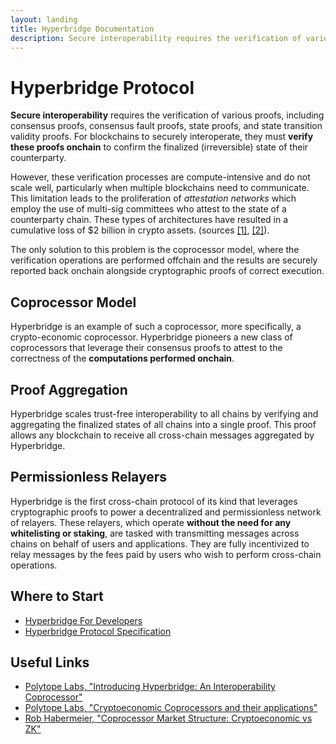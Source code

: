 ```yaml
---
layout: landing
title: Hyperbridge Documentation
description: Secure interoperability requires the verification of various proofs, including consensus proofs, consensus fault proofs, state proofs, and state transition validity proofs. For blockchains to securely interoperate, they must verify these proofs onchain to confirm the finalized (irreversible) state of their counterparty.
---
```




# Hyperbridge Protocol

**Secure interoperability** requires the verification of various proofs, including consensus proofs, consensus fault proofs, state proofs, and state transition validity proofs. For blockchains to securely interoperate, they must **verify these proofs onchain** to confirm the finalized (irreversible) state of their counterparty.

However, these verification processes are compute-intensive and do not scale well, particularly when multiple blockchains need to communicate. This limitation leads to the proliferation of _attestation networks_ which employ the use of multi-sig committees who attest to the state of a counterparty chain. These types of architectures have resulted in a cumulative loss of $2 billion in crypto assets. (sources [[1]](https://defillama.com/hacks), [[2]](https://rekt.news/leaderboard/)).

The only solution to this problem is the coprocessor model, where the verification operations are performed offchain and the results are securely reported back onchain alongside cryptographic proofs of correct execution.

## Coprocessor Model

Hyperbridge is an example of such a coprocessor, more specifically, a crypto-economic coprocessor. Hyperbridge pioneers a new class of coprocessors that leverage their consensus proofs to attest to the correctness of the **computations performed onchain**.

## Proof Aggregation

Hyperbridge scales trust-free interoperability to all chains by verifying and aggregating the finalized states of all chains into a single proof. This proof allows any blockchain to receive all cross-chain messages aggregated by Hyperbridge.

## Permissionless Relayers

Hyperbridge is the first cross-chain protocol of its kind that leverages cryptographic proofs to power a decentralized and permissionless network of relayers. These relayers, which operate **without the need for any whitelisting or staking**, are tasked with transmitting messages across chains on behalf of users and applications. They are fully incentivized to relay messages by the fees paid by users who wish to perform cross-chain operations.

## Where to Start

 - [Hyperbridge For Developers](/developers)
 - [Hyperbridge Protocol Specification](/protocol)

## Useful Links

 - [Polytope Labs, "Introducing Hyperbridge: An Interoperability Coprocessor"](https://blog.hyperbridge.network/introducing-hyperbridge-interoperability-coprocessor)
 - [Polytope Labs, "Cryptoeconomic Coprocessors and their applications"](https://blog.hyperbridge.network/cryptoeconomic-coprocessors)
 - [Rob Habermeier, "Coprocessor Market Structure: Cryptoeconomic vs ZK"](https://www.rob.tech/blog/coprocessor-competition/)
